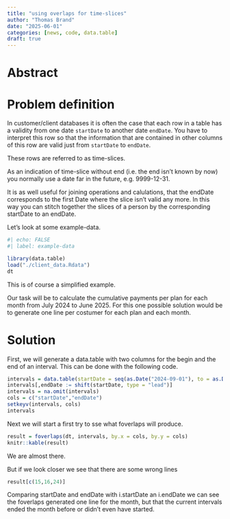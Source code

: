 ```yaml
---
title: "using overlaps for time-slices"
author: "Thomas Brand"
date: "2025-06-01"
categories: [news, code, data.table]
draft: true
---
```


# Abstract

# Problem definition

In customer/client databases it is often the case that each row in a table has a validity from one date `startDate` to another date `endDate`. You have to interpret this row so that the information that are contained in other columns of this row are valid just from `startDate` to `endDate`.

These rows are referred to as time-slices.

::: callout-note
As an indication of time-slice without end (i.e. the end isn't known by now) you normally use a date far in the future, e.g. 9999-12-31.

It is as well useful for joining operations and calulations, that the endDate corresponds to the first Date where the slice isn't valid any more. In this way you can stitch together the slices of a person by the corresponding startDate to an endDate.
:::

Let's look at some example-data.

```r
#| echo: FALSE
#| label: example-data

library(data.table)
load("./client_data.Rdata")
dt
```

This is of course a simplified example.

Our task will be to calculate the cumulative payments per plan for each month from July 2024 to June 2025. For this one possible solution would be to generate one line per costumer for each plan and each month.

# Solution

First, we will generate a data.table with two columns for the begin and the end of an interval. This can be done with the following code.

```r
intervals = data.table(startDate = seq(as.Date("2024-09-01"), to = as.Date("2025-06-01"), by = "month"))
intervals[,endDate := shift(startDate, type = "lead")]
intervals = na.omit(intervals)
cols = c("startDate","endDate")
setkeyv(intervals, cols)
intervals
```

Next we will start a first try to sse what foverlaps will produce.

```r
result = foverlaps(dt, intervals, by.x = cols, by.y = cols)
knitr::kable(result)
```

We are almost there.

But if we look closer we see that there are some wrong lines

```r
result[c(15,16,24)]
```

Comparing startDate and endDate with i.startDate an i.endDate we can see the foverlaps generated one line for the month, but that the current intervals ended the month before or didn't even have started.
